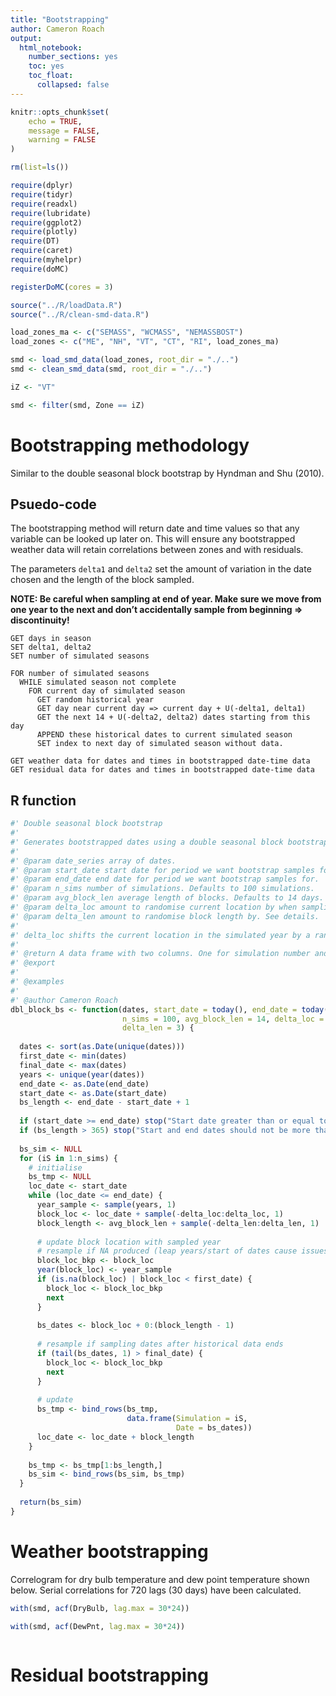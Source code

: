 ```yaml
---
title: "Bootstrapping"
author: Cameron Roach
output: 
  html_notebook: 
    number_sections: yes
    toc: yes
    toc_float:
      collapsed: false
---
```


```r
knitr::opts_chunk$set(
	echo = TRUE,
	message = FALSE,
	warning = FALSE
)

rm(list=ls())

require(dplyr)
require(tidyr)
require(readxl)
require(lubridate)
require(ggplot2)
require(plotly)
require(DT)
require(caret)
require(myhelpr)
require(doMC)

registerDoMC(cores = 3)

source("../R/loadData.R")
source("../R/clean-smd-data.R")

load_zones_ma <- c("SEMASS", "WCMASS", "NEMASSBOST")
load_zones <- c("ME", "NH", "VT", "CT", "RI", load_zones_ma)

smd <- load_smd_data(load_zones, root_dir = "./..")
smd <- clean_smd_data(smd, root_dir = "./..")

iZ <- "VT"

smd <- filter(smd, Zone == iZ)
```


# Bootstrapping methodology

Similar to the double seasonal block bootstrap by Hyndman and Shu (2010).

## Psuedo-code

The bootstrapping method will return date and time values so that any variable can be looked up later on. This will ensure any bootstrapped weather data will retain correlations between zones and with residuals.

The parameters `delta1` and `delta2` set the amount of variation in the date chosen and the length of the block sampled.

**NOTE: Be careful when sampling at end of year. Make sure we move from one year to the next and don't accidentally sample from beginning => discontinuity!**

```{}
GET days in season
SET delta1, delta2
SET number of simulated seasons

FOR number of simulated seasons
  WHILE simulated season not complete
    FOR current day of simulated season
      GET random historical year
      GET day near current day => current day + U(-delta1, delta1)
      GET the next 14 + U(-delta2, delta2) dates starting from this day
      APPEND these historical dates to current simulated season
      SET index to next day of simulated season without data.

GET weather data for dates and times in bootstrapped date-time data
GET residual data for dates and times in bootstrapped date-time data
```


## R function

```r
#' Double seasonal block bootstrap
#'
#' Generates bootstrapped dates using a double seasonal block bootstrap approach.
#'
#' @param date_series array of dates.
#' @param start_date start date for period we want bootstrap samples for.
#' @param end_date end date for period we want bootstrap samples for.
#' @param n_sims number of simulations. Defaults to 100 simulations.
#' @param avg_block_len average length of blocks. Defaults to 14 days.
#' @param delta_loc amount to randomise current location by when sampling blocks. See details.
#' @param delta_len amount to randomise block length by. See details.
#'
#' delta_loc shifts the current location in the simulated year by a random amount before sampling from a random historical year.
#'
#' @return A data frame with two columns. One for simulation number and another for bootstrapped dates.
#' @export
#'
#' @examples
#'
#' @author Cameron Roach
dbl_block_bs <- function(dates, start_date = today(), end_date = today() + 30, 
                         n_sims = 100, avg_block_len = 14, delta_loc = 3,
                         delta_len = 3) {
  
  dates <- sort(as.Date(unique(dates)))
  first_date <- min(dates)
  final_date <- max(dates)
  years <- unique(year(dates))
  end_date <- as.Date(end_date)
  start_date <- as.Date(start_date)
  bs_length <- end_date - start_date + 1
  
  if (start_date >= end_date) stop("Start date greater than or equal to end date.")
  if (bs_length > 365) stop("Start and end dates should not be more than a year apart.")
  
  bs_sim <- NULL
  for (iS in 1:n_sims) {
    # initialise
    bs_tmp <- NULL
    loc_date <- start_date
    while (loc_date <= end_date) {
      year_sample <- sample(years, 1)
      block_loc <- loc_date + sample(-delta_loc:delta_loc, 1)
      block_length <- avg_block_len + sample(-delta_len:delta_len, 1)
      
      # update block location with sampled year
      # resample if NA produced (leap years/start of dates cause issues)
      block_loc_bkp <- block_loc
      year(block_loc) <- year_sample
      if (is.na(block_loc) | block_loc < first_date) {
        block_loc <- block_loc_bkp
        next
      }
      
      bs_dates <- block_loc + 0:(block_length - 1)
      
      # resample if sampling dates after historical data ends
      if (tail(bs_dates, 1) > final_date) {
        block_loc <- block_loc_bkp
        next
      }
      
      # update
      bs_tmp <- bind_rows(bs_tmp,
                          data.frame(Simulation = iS,
                                     Date = bs_dates))
      loc_date <- loc_date + block_length
    }
    
    bs_tmp <- bs_tmp[1:bs_length,]
    bs_sim <- bind_rows(bs_sim, bs_tmp)
  }
  
  return(bs_sim)
}
```




# Weather bootstrapping

Correlogram for dry bulb temperature and dew point temperature shown below. Serial correlations for 720 lags (30 days) have been calculated.

```r
with(smd, acf(DryBulb, lag.max = 30*24))

with(smd, acf(DewPnt, lag.max = 30*24))
```


```r

```


# Residual bootstrapping
 
 
 
 ```r

```
